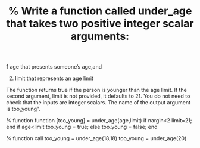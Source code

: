 %% Write a function called under_age that takes two positive integer scalar arguments:

1 age that presents someone's age,and

2. limit that represents an age limit

The function returns true if the person is younger than the age limit. If the second argument, limit is not provided, it defaults to 21. You do not need to check that the inputs are integer scalars. The name of the output argument is too_young".

% function
function [too_young] = under_age(age,limit)
if nargin<2
    limit=21;
end
if age<limit
      too_young = true;
else too_young = false;
end

% function call
too_young = under_age(18,18)
too_young = under_age(20)

